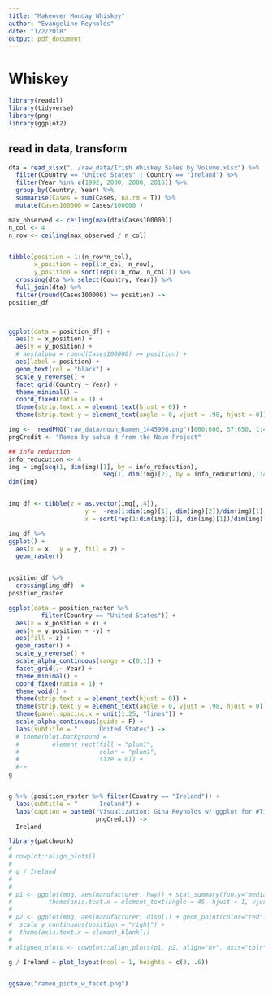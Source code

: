 ```yaml
---
title: "Makeover Monday Whiskey"
author: "Evangeline Reynolds"
date: "1/2/2018"
output: pdf_document
---
```


# Whiskey

```r
library(readxl)
library(tidyverse)
library(png)
library(ggplot2)
```

## read in data, transform

```r
dta = read_xlsx("../raw_data/Irish Whiskey Sales by Volume.xlsx") %>%
  filter(Country == "United States" | Country == "Ireland") %>% 
  filter(Year %in% c(1992, 2000, 2008, 2016)) %>% 
  group_by(Country, Year) %>% 
  summarise(Cases = sum(Cases, na.rm = T)) %>% 
  mutate(Cases100000 = Cases/100000 )

max_observed <- ceiling(max(dta$Cases100000))
n_col <- 4
n_row <- ceiling(max_observed / n_col)



```

```r
tibble(position = 1:(n_row*n_col), 
       x_position = rep(1:n_col, n_row),
       y_position = sort(rep(1:n_row, n_col))) %>% 
  crossing(dta %>% select(Country, Year)) %>% 
  full_join(dta) %>% 
  filter(round(Cases100000) >= position) ->
position_df



ggplot(data = position_df) +
  aes(x = x_position) + 
  aes(y = y_position) +
  # aes(alpha = round(Cases100000) >= position) +
  aes(label = position) +
  geom_text(col = "black") +
  scale_y_reverse() +
  facet_grid(Country ~ Year) +
  theme_minimal() + 
  coord_fixed(ratio = 1) +
  theme(strip.text.x = element_text(hjust = 0)) +
  theme(strip.text.y = element_text(angle = 0, vjust = .98, hjust = 0))
```


```r
img <-  readPNG("raw_data/noun_Ramen_1445900.png")[000:600, 57:650, 1:4]
pngCredit <- "Ramen by sahua d from the Noun Project"

## info reduction
info_reducution <- 4
img = img[seq(1, dim(img)[1], by = info_reducution), 
                          seq(1, dim(img)[2], by = info_reducution),1:4]
dim(img)


img_df <- tibble(z = as.vector(img[,,4]), 
                     y =  -rep(1:dim(img)[1], dim(img)[2])/dim(img)[1], 
                     x = sort(rep(1:dim(img)[2], dim(img)[1])/dim(img)[2]))

img_df %>% 
ggplot() +
  aes(x = x,  y = y, fill = z) +
  geom_raster()


position_df %>% 
  crossing(img_df) ->
position_raster  

ggplot(data = position_raster %>% 
         filter(Country == "United States")) +
  aes(x = x_position + x) + 
  aes(y = y_position + -y) +
  aes(fill = z) +
  geom_raster() +
  scale_y_reverse() +
  scale_alpha_continuous(range = c(0,1)) + 
  facet_grid(.~ Year) +
  theme_minimal() + 
  coord_fixed(ratio = 1) +
  theme_void() +
  theme(strip.text.x = element_text(hjust = 0)) +
  theme(strip.text.y = element_text(angle = 0, vjust = .98, hjust = 0)) +
  theme(panel.spacing.x = unit(1.25, "lines")) +
  scale_alpha_continuous(guide = F) +
  labs(subtitle = "      United States") ->
  # theme(plot.background = 
  #         element_rect(fill = "plum1", 
  #                      color = "plum1", 
  #                      size = 0)) +
  #->
g


g %+% (position_raster %>% filter(Country == "Ireland")) +
  labs(subtitle = "      Ireland") +
  labs(caption = paste0("Visualization: Gina Reynolds w/ ggplot for #TidyTuesday\n",
                        pngCredit)) ->
  Ireland

library(patchwork)
# 
# cowplot::align_plots()
# 
# g / Ireland
# 
# 
# p1 <- ggplot(mpg, aes(manufacturer, hwy)) + stat_summary(fun.y="median", geom = "bar") +
#          theme(axis.text.x = element_text(angle = 45, hjust = 1, vjust= 1))
# 
# p2 <- ggplot(mpg, aes(manufacturer, displ)) + geom_point(color="red") +
#  scale_y_continuous(position = "right") +
#  theme(axis.text.x = element_blank())
# 
# aligned_plots <- cowplot::align_plots(p1, p2, align="hv", axis="tblr")

g / Ireland + plot_layout(ncol = 1, heights = c(3, .6))


ggsave("ramen_picto_w_facet.png")
```
